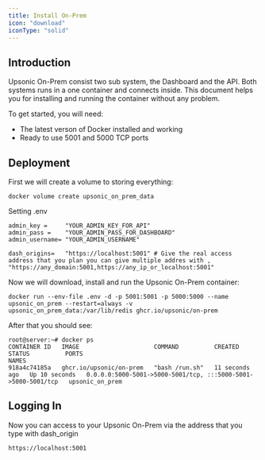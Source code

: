 ```yaml
---
title: Install On-Prem
icon: "download"
iconType: "solid"
---
```


## Introduction
Upsonic On-Prem consist two sub system, the Dashboard and the API. Both systems runs in a one container and connects inside. This document helps you for installing and running the container without any problem.

To get started, you will need:

- The latest verson of Docker installed and working
- Ready to use 5001 and 5000 TCP ports 

## Deployment

First we will create a volume to storing everything:

```console
docker volume create upsonic_on_prem_data
```


Setting .env

```console
admin_key =     "YOUR_ADMIN_KEY_FOR_API"
admin_pass =    "YOUR_ADMIN_PASS_FOR_DASHBOARD"
admin_username= "YOUR_ADMIN_USERNAME"

dash_origins=   "https://localhost:5001" # Give the real access address that you plan you can give multiple addres with , "https://any_domain:5001,https://any_ip_or_localhost:5001"
```


Now we will download, install and run the Upsonic On-Prem container:

```console
docker run --env-file .env -d -p 5001:5001 -p 5000:5000 --name upsonic_on_prem --restart=always -v upsonic_on_prem_data:/var/lib/redis ghcr.io/upsonic/on-prem
```

After that you should see:
```console
root@server:~# docker ps
CONTAINER ID   IMAGE                     COMMAND          CREATED          STATUS          PORTS                                                           NAMES
918a4c74185a   ghcr.io/upsonic/on-prem   "bash /run.sh"   11 seconds ago   Up 10 seconds   0.0.0.0:5000-5001->5000-5001/tcp, :::5000-5001->5000-5001/tcp   upsonic_on_prem
```


## Logging In
Now you can access to your Upsonic On-Prem via the address that you type with dash_origin
```console
https://localhost:5001
````

